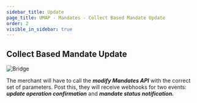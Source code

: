 ```yaml
---
sidebar_title: Update
page_title: UMAP - Mandates - Collect Based Mandate Update
order: 2
visible_in_sidebar: true
---
```


## Collect Based Mandate Update

<img
  src="https://storage.googleapis.com/strapi-assets/latest/mandate-update-collect/mandate-update-collect.png"
  alt="Bridge"
/>

The merchant will have to call the **<i>modify Mandates API</i>** with the correct set of parameters. Post this, they will receive webhooks for two events: **<i>update operation confirmation</i>** and **<i>mandate status notification.</i>**

